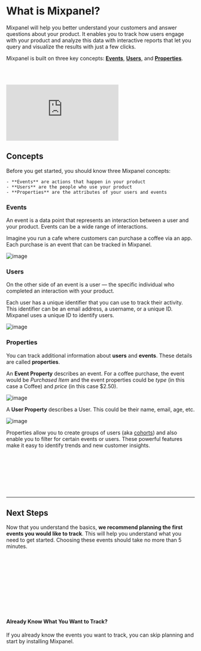 
# What is Mixpanel?

Mixpanel will help you better understand your customers and answer questions about your product.
It enables you to track how users engage with your product and analyze this data with interactive reports
that let you query and visualize the results with just a few clicks.

Mixpanel is built on three key concepts: [**Events**](#events), [**Users**](#users), and [**Properties**](#properties).

<br></br>
<div
  style={{
    position: "relative",
    paddingBottom: "64.90384615384616%",
    height: 0,
  }}
>
  <p>
    <iframe
      src="https://www.youtube.com/embed/sRQCfmvh3vg"
      frameBorder="0"
      webkitallowfullscreen="true"
      mozallowfullscreen="true"
      allowFullScreen
      style={{
        position: "absolute",
        top: 0,
        left: 0,
        width: "100%",
        height: "100%",
        borderRadius: "16px",
      }}
    ></iframe>
  </p>
</div>

## Concepts

Before you get started, you should know three Mixpanel concepts:

    - **Events** are actions that happen in your product
    - **Users** are the people who use your product
    - **Properties** are the attributes of your users and events

### Events

An event is a data point that represents an interaction between a user and your product. Events can be a wide range of interactions.

Imagine you run a cafe where customers can purchase a coffee via an app. Each purchase is an event that can be tracked in Mixpanel.

![image](/event-1.svg)

### Users

On the other side of an event is a user — the specific individual who completed an interaction with your product.

Each user has a unique identifier that you can use to track their activity. This identifier can be an email address, a username, or a unique ID. Mixpanel uses a unique ID to identify users.

![image](/events-and-users.svg)

### Properties

You can track additional information about **users** and **events**. These details are called **properties**.

An **Event Property** describes an event. For a coffee purchase, the event would be _Purchased Item_ and the event properties could be _type_ (in this case a Coffee) and _price_ (in this case $2.50).

![image](/event.svg)

A **User Property** describes a User. This could be their name, email, age, etc.

![image](/user-profile.svg)

Properties allow you to create groups of users (aka [cohorts](/docs/users/cohorts)) and also enable you to filter for certain events or users. These
powerful features make it easy to identify trends and new customer insights.

<br></br>
<br></br>
<br></br>
<hr></hr>

<div className="extendedButtonComponent" >

## Next Steps

Now that you understand the basics, **we recommend planning the first events you would like to track**. This will help you understand what you need to get started. Choosing these events should take no more than 5 minutes.

<br></br>
<ExtendedButton title="Plan Your Tracked Events" link="/docs/what-to-track"></ExtendedButton>

<br></br>
<br></br>
<br></br>

<div className="bg-base100 rounded-xl">
  <h4 className="text-2xl font-medium mb-2 color:bg-purple200">
    Already Know What You Want to Track?
  </h4>
  <p>
    If you already know the events you want to track, you can skip planning and
    start by installing Mixpanel.
  </p>
  <br></br>
  <ExtendedButton title="Install Mixpanel" link="/docs/quickstart/install-mixpanel" ></ExtendedButton>
</div>

</div>
